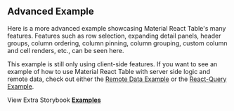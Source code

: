
<Head>
  <title>Advanced Example - Material React Table Docs</title>
  <meta
    name="description"
    content="Advanced Material React Table Example with pagination, filtering, sorting, selection, detail panels, column ordering, pinning, custom toolbars, and more"
  />
  <meta property="og:title" content="Advanced Material React Table Example" />
  <meta
    property="og:description"
    content="Learn how to take advantage of advanced MRT features, suc as pagination, filtering, sorting, selection, detail panels, column ordering, pinning, custom toolbars, and more"
  />
</Head>

## Advanced Example

Here is a more advanced example showcasing Material React Table's many features. Features such as row selection, expanding detail panels, header groups, column ordering, column pinning, column grouping, custom column and cell renders, etc., can be seen here.

This example is still only using client-side features. If you want to see an example of how to use Material React Table with server side logic and remote data, check out either the [Remote&nbsp;Data&nbsp;Example](/docs/examples/remote) or the [React-Query Example](/docs/examples/react-query).

<Example />

View Extra Storybook **[Examples](https://www.tailwindcss-react-table.dev/?path=/story/prop-playground--maximum-features)**
